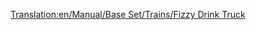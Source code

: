 [[Translation:en/Manual/Base Set/Trains/Fizzy Drink Truck]]

{{nl/Manual/Base Set/Trains/Wagons|Naam=Frisdrankwagon
|Afbeelding=[[File:en/Manual/Base Set/Trains/Fuzzydrinktruck.png]]
|NormaalKosten=£1,130 ($2,260)
|NormaalGewicht=18 / 21 t
|NormaalCapaciteit=25 blikjes frisdrank
|MonoKosten="
|MonoGewicht="
|MonoCapaciteit=30 blikjes frisdrank
|MagKosten="
|MagGewicht=18 / 22 t
|MagCapaciteit=32 blikjes frisdrank
|Omschrijving=Transporteert [[en/Fizzy Drinks (EN)]]
}}